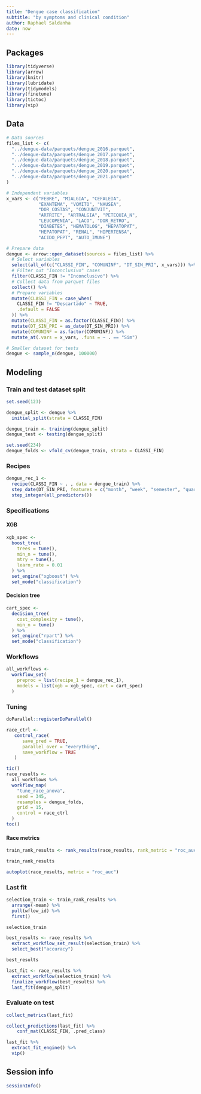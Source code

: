 ```yaml
---
title: "Dengue case classification"
subtitle: "by symptoms and clinical condition"
author: Raphael Saldanha
date: now
---
```


## Packages

```r
library(tidyverse)
library(arrow)
library(knitr)
library(lubridate)
library(tidymodels)
library(finetune)
library(tictoc)
library(vip)
```

## Data

```r
# Data sources
files_list <- c(
  "../dengue-data/parquets/dengue_2016.parquet",
  "../dengue-data/parquets/dengue_2017.parquet",
  "../dengue-data/parquets/dengue_2018.parquet",
  "../dengue-data/parquets/dengue_2019.parquet",
  "../dengue-data/parquets/dengue_2020.parquet",
  "../dengue-data/parquets/dengue_2021.parquet"
)

# Independent variables
x_vars <- c("FEBRE", "MIALGIA", "CEFALEIA", 
            "EXANTEMA", "VOMITO", "NAUSEA", 
            "DOR_COSTAS", "CONJUNTVIT", 
            "ARTRITE", "ARTRALGIA", "PETEQUIA_N", 
            "LEUCOPENIA", "LACO", "DOR_RETRO", 
            "DIABETES", "HEMATOLOG", "HEPATOPAT", 
            "HEPATOPAT", "RENAL", "HIPERTENSA",
            "ACIDO_PEPT", "AUTO_IMUNE")

# Prepare data
dengue <- arrow::open_dataset(sources = files_list) %>%
  # Select variables
  select(all_of(c("CLASSI_FIN", "COMUNINF", "DT_SIN_PRI", x_vars))) %>%
  # Filter out "Inconclusivo" cases
  filter(CLASSI_FIN != "Inconclusivo") %>%
  # Collect data from parquet files
  collect() %>%
  # Prepare variables
  mutate(CLASSI_FIN = case_when(
    CLASSI_FIN != "Descartado" ~ TRUE,
    .default = FALSE
  )) %>%
  mutate(CLASSI_FIN = as.factor(CLASSI_FIN)) %>%
  mutate(DT_SIN_PRI = as_date(DT_SIN_PRI)) %>%
  mutate(COMUNINF = as.factor(COMUNINF)) %>%
  mutate_at(.vars = x_vars, .funs = ~ . == "Sim") 
```

```r
# Smaller dataset for tests
dengue <- sample_n(dengue, 100000)
```

## Modeling

### Train and test dataset split

```r
set.seed(123)

dengue_split <- dengue %>%
  initial_split(strata = CLASSI_FIN)

dengue_train <- training(dengue_split)
dengue_test <- testing(dengue_split)

set.seed(234)
dengue_folds <- vfold_cv(dengue_train, strata = CLASSI_FIN)
```

### Recipes

```r
dengue_rec_1 <- 
  recipe(CLASSI_FIN ~ . , data = dengue_train) %>%
  step_date(DT_SIN_PRI, features = c("month", "week", "semester", "quarter"), keep_original_cols = FALSE) %>%
  step_integer(all_predictors())
```

### Specifications

#### XGB

```r
xgb_spec <-
  boost_tree(
    trees = tune(),
    min_n = tune(),
    mtry = tune(),
    learn_rate = 0.01
  ) %>%
  set_engine("xgboost") %>%
  set_mode("classification")
```

#### Decision tree

```r
cart_spec <-
  decision_tree(
    cost_complexity = tune(), 
    min_n = tune()
  ) %>% 
  set_engine("rpart") %>% 
  set_mode("classification")
```

### Workflows

```r
all_workflows <- 
  workflow_set(
    preproc = list(recipe_1 = dengue_rec_1),
    models = list(xgb = xgb_spec, cart = cart_spec)
  )
```

### Tuning

```r
doParallel::registerDoParallel()

race_ctrl <-
   control_race(
      save_pred = TRUE,
      parallel_over = "everything",
      save_workflow = TRUE
   )

tic()
race_results <- 
  all_workflows %>%
  workflow_map(
    "tune_race_anova",
    seed = 345,
    resamples = dengue_folds,
    grid = 15,
    control = race_ctrl
  )
toc()
```

#### Race metrics

```r
train_rank_results <- rank_results(race_results, rank_metric = "roc_auc")

train_rank_results
```

```r
autoplot(race_results, metric = "roc_auc")
```

### Last fit

```r
selection_train <- train_rank_results %>%
  arrange(-mean) %>%
  pull(wflow_id) %>%
  first()

selection_train
```

```r
best_results <- race_results %>%
  extract_workflow_set_result(selection_train) %>%
  select_best("accuracy")

best_results
```

```r
last_fit <- race_results %>%
  extract_workflow(selection_train) %>%
  finalize_workflow(best_results) %>%
  last_fit(dengue_split)
```

### Evaluate on test

```r
collect_metrics(last_fit)
```

```r
collect_predictions(last_fit) %>%
    conf_mat(CLASSI_FIN, .pred_class)
```

```r
last_fit %>%
  extract_fit_engine() %>%
  vip()
```

## Session info

```r
sessionInfo()
```
